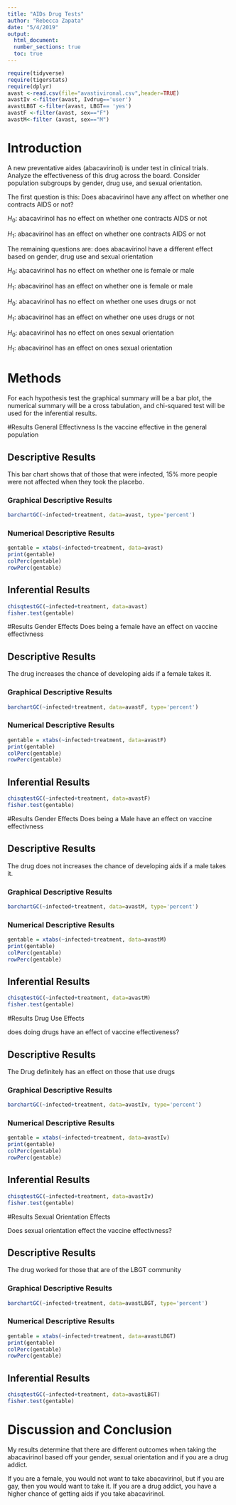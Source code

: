 ---
title: "AIDs Drug Tests"
author: "Rebecca Zapata"
date: "5/4/2019"
output:
  html_document:
  number_sections: true
  toc: true
---

```{r include=FALSE,echo=FALSE}
require(tidyverse)
require(tigerstats)
require(dplyr)
avast <-read.csv(file="avastivironal.csv",header=TRUE)
avastIv <-filter(avast, Ivdrug=='user')
avastLBGT <-filter(avast, LBGT== 'yes')
avastF <-filter(avast, sex=="F")
avastM<-filter (avast, sex=="M")
```

# Introduction

<!--In this section you explain what you are trying to show.  Where did the data come from?  What is the research or other question you are trying to answer?.  If you skimp in this section expect to be marked down in your grade. Paint a picture of the project a couple of paragraphs is expected!-->

A new  preventative aides (abacavirinol) is under test in clinical trials. Analyze the effectiveness of this drug across the board. Consider population subgroups by gender, drug use, and sexual orientation. 

The first question is this: Does abacavirinol have any affect on whether one contracts AIDS or not?

$H_0:$ abacavirinol has no effect on whether one contracts AIDS or not  

$H_1:$ abacavirinol has an effect on whether one contracts AIDS or not

The remaining questions are: does abacavirinol have a different effect based on gender, drug use and sexual orientation

$H_0:$ abacavirinol has no effect on whether one is female or male  

$H_1:$ abacavirinol has an effect on whether one is female or male


$H_0:$ abacavirinol has no effect on whether one uses drugs or not

$H_1:$ abacavirinol has an effect on whether one uses drugs or not

$H_0:$ abacavirinol has no effect on ones sexual orientation 

$H_1:$ abacavirinol has an effect on ones sexual orientation


# Methods

<!--Decide on your methods:  use "variable analysis" or other appropriate descriptors.  Make sure to choose at least one graphical method and at least one numerical method. Discuss what data manipulations may be needed for example subsetting or other binning procedures and what sort of graphical displays and inferential tools will be used!-->

For each hypothesis test the graphical summary will be a bar plot, the numerical summary will be a cross tabulation, and chi-squared test will be used for the inferential results.

#Results General Effectivness
Is the vaccine effective in the general population

<!--Divide this section into two sub-sections:  One for your descriptive  results and one for your inferential results.!-->



## Descriptive Results
This bar chart shows that of those that were infected, 15% more people were not affected when they took the placebo.

### Graphical Descriptive Results

<!--Graphical results here.  Make sure to show your code.  Provide appropriate labels for axes, giving units if possible, and provide a good title for the graph, too.  Use the graphical results to describe the patterns if any that exist in the data as focused toward the research question. Bottom line is to explain the features of the graph that are relevant to conforming or departing to what is expected by your null hypothesis !-->

```{r}
barchartGC(~infected+treatment, data=avast, type='percent') 
```

### Numerical Descriptive Results

<!--Numerical results go here. Use the numerical results to describe the patterns if any that exist in the data as focused toward the research question!-->

```{r}
gentable = xtabs(~infected+treatment, data=avast)
print(gentable)
colPerc(gentable)
rowPerc(gentable)
```


## Inferential Results

<!--State hypothesis clearly.  Make sure your discussion of the inferential test covers all the aspects that the test output produces, such as test statistic, p-value etc.  Make a decision about the null hypothesis, explain the assumptions on which the selected test/procedure was based, and why the chosen procedure satisfys the assumptions and is appropriate to answer the research question!-->

```{r}
chisqtestGC(~infected+treatment, data=avast)
fisher.test(gentable)
```


#Results Gender Effects
Does being a female have an effect on vaccine effectivness

<!--Divide this section into two sub-sections:  One for your descriptive  results and one for your inferential results.!-->

## Descriptive Results

The drug increases the chance of developing aids if a female takes it.

### Graphical Descriptive Results

<!--Graphical results here.  Make sure to show your code.  Provide appropriate labels for axes, giving units if possible, and provide a good title for the graph, too.  Use the graphical results to describe the patterns if any that exist in the data as focused toward the research question. Bottom line is to explain the features of the graph that are relevant to conforming or departing to what is expected by your null hypothesis !-->

```{r}
barchartGC(~infected+treatment, data=avastF, type='percent') 
```
### Numerical Descriptive Results

<!--Numerical results go here. Use the numerical results to describe the patterns if any that exist in the data as focused toward the research question!-->

```{r}
gentable = xtabs(~infected+treatment, data=avastF)
print(gentable)
colPerc(gentable)
rowPerc(gentable)
```


## Inferential Results

<!--State hypothesis clearly.  Make sure your discussion of the inferential test covers all the aspects that the test output produces, such as test statistic, p-value etc.  Make a decision about the null hypothesis, explain the assumptions on which the selected test/procedure was based, and why the chosen procedure satisfys the assumptions and is appropriate to answer the research question!-->

```{r}
chisqtestGC(~infected+treatment, data=avastF)
fisher.test(gentable)
```

#Results Gender Effects
Does being a Male have an effect on vaccine effectivness

<!--Divide this section into two sub-sections:  One for your descriptive  results and one for your inferential results.!-->

## Descriptive Results

The drug does not increases the chance of developing aids if a male takes it.

### Graphical Descriptive Results

<!--Graphical results here.  Make sure to show your code.  Provide appropriate labels for axes, giving units if possible, and provide a good title for the graph, too.  Use the graphical results to describe the patterns if any that exist in the data as focused toward the research question. Bottom line is to explain the features of the graph that are relevant to conforming or departing to what is expected by your null hypothesis !-->

```{r}
barchartGC(~infected+treatment, data=avastM, type='percent') 
```

### Numerical Descriptive Results

<!--Numerical results go here. Use the numerical results to describe the patterns if any that exist in the data as focused toward the research question!-->

```{r}
gentable = xtabs(~infected+treatment, data=avastM)
print(gentable)
colPerc(gentable)
rowPerc(gentable)
```

## Inferential Results

<!--State hypothesis clearly.  Make sure your discussion of the inferential test covers all the aspects that the test output produces, such as test statistic, p-value etc.  Make a decision about the null hypothesis, explain the assumptions on which the selected test/procedure was based, and why the chosen procedure satisfys the assumptions and is appropriate to answer the research question!-->


```{r}
chisqtestGC(~infected+treatment, data=avastM)
fisher.test(gentable)
```

#Results Drug Use Effects

does doing drugs have an effect of vaccine effectiveness?

<!--Divide this section into two sub-sections:  One for your descriptive  results and one for your inferential results.!-->

## Descriptive Results

The Drug definitely has an effect on those that use drugs

### Graphical Descriptive Results

<!--Graphical results here.  Make sure to show your code.  Provide appropriate labels for axes, giving units if possible, and provide a good title for the graph, too.  Use the graphical results to describe the patterns if any that exist in the data as focused toward the research question. Bottom line is to explain the features of the graph that are relevant to conforming or departing to what is expected by your null hypothesis !-->

```{r}
barchartGC(~infected+treatment, data=avastIv, type='percent') 
```

### Numerical Descriptive Results

<!--Numerical results go here. Use the numerical results to describe the patterns if any that exist in the data as focused toward the research question!-->

```{r}
gentable = xtabs(~infected+treatment, data=avastIv)
print(gentable)
colPerc(gentable)
rowPerc(gentable)
```
## Inferential Results

<!--State hypothesis clearly.  Make sure your discussion of the inferential test covers all the aspects that the test output produces, such as test statistic, p-value etc.  Make a decision about the null hypothesis, explain the assumptions on which the selected test/procedure was based, and why the chosen procedure satisfys the assumptions and is appropriate to answer the research question!-->

```{r}
chisqtestGC(~infected+treatment, data=avastIv)
fisher.test(gentable)
```

#Results Sexual Orientation Effects

Does sexual orientation effect the vaccine effectivness?

<!--Divide this section into two sub-sections:  One for your descriptive  results and one for your inferential results.!-->

## Descriptive Results
The drug worked for those that are of the LBGT community

### Graphical Descriptive Results

<!--Graphical results here.  Make sure to show your code.  Provide appropriate labels for axes, giving units if possible, and provide a good title for the graph, too.  Use the graphical results to describe the patterns if any that exist in the data as focused toward the research question. Bottom line is to explain the features of the graph that are relevant to conforming or departing to what is expected by your null hypothesis !-->

```{r}
barchartGC(~infected+treatment, data=avastLBGT, type='percent') 
```

### Numerical Descriptive Results

<!--Numerical results go here. Use the numerical results to describe the patterns if any that exist in the data as focused toward the research question!-->

```{r}
gentable = xtabs(~infected+treatment, data=avastLBGT)
print(gentable)
colPerc(gentable)
rowPerc(gentable)
```

## Inferential Results

<!--State hypothesis clearly.  Make sure your discussion of the inferential test covers all the aspects that the test output produces, such as test statistic, p-value etc.  Make a decision about the null hypothesis, explain the assumptions on which the selected test/procedure was based, and why the chosen procedure satisfys the assumptions and is appropriate to answer the research question!-->

```{r}
chisqtestGC(~infected+treatment, data=avastLBGT)
fisher.test(gentable)
```


# Discussion and Conclusion

<!--Discussion and conclusion here.  If you found a relationship be sure to consider whether the relationship occurs because one of the variavbles causes the other, or whether they perhasps are related for some other reason.  Watch the chapter 6 videos from the GeorgeTown videos collection.!-->


My results determine that there are different outcomes when taking the abacavirinol based off your gender, sexual orientation and if you are a drug addict.

If you are a female, you would not want to take abacavirinol, but if you are gay, then you would want to take it.
If you are a drug addict, you have a higher chance of getting aids if you take abacavirinol.
